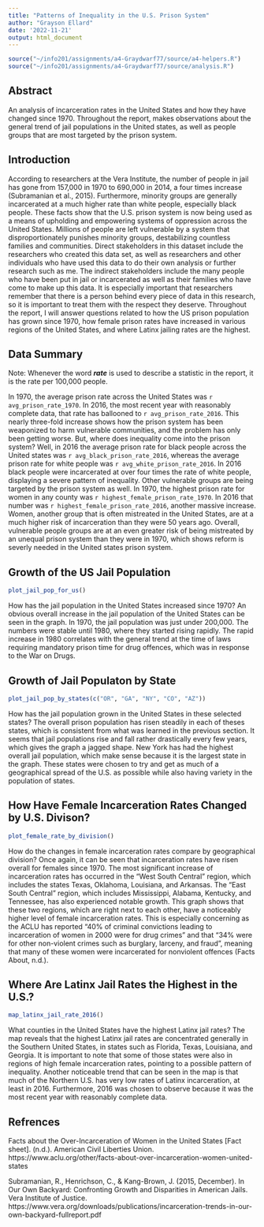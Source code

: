 ```yaml
---
title: "Patterns of Inequality in the U.S. Prison System"
author: "Grayson Ellard"
date: '2022-11-21'
output: html_document
---
```


```r
source("~/info201/assignments/a4-Graydwarf77/source/a4-helpers.R")
source("~/info201/assignments/a4-Graydwarf77/source/analysis.R")
```

## Abstract 
An analysis of incarceration rates in the United States and how they have changed since 1970. Throughout the report, makes observations about the general trend of jail populations in the United states, as well as people groups that are most targeted by the prison system.

## Introduction 
According to researchers at the Vera Institute, the number of people in jail has gone from 157,000 in 1970 to 690,000 in 2014, a four times increase (Subramanian et al., 2015). Furthermore, minority groups are generally incarcerated at a much higher rate than white people, especially black people. These facts show that the U.S. prison system is now being used as a means of upholding and empowering systems of oppression across the United States. Millions of people are left vulnerable by a system that disproportionately punishes minority groups, destabilizing countless families and communities. Direct stakeholders in this dataset include the researchers who created this data set, as well as researchers and other individuals who have used this data to do their own analysis or further research such as me. The indirect stakeholders include the many people who have been put in jail or incarcerated as well as their families who have come to make up this data. It is especially important that researchers remember that there is a person behind every piece of data in this research, so it is important to treat them with the respect they deserve. Throughout the report, I will answer questions related to how the US prison population has grown since 1970, how female prison rates have increased in various regions of the United States, and where Latinx jailing rates are the highest.

## Data Summary 
Note: Whenever the word _**rate**_ is used to describe a statistic in the report, it is the rate per 100,000 people.

In 1970, the average prison rate across the United States was `r avg_prison_rate_1970`. In 2016, the most recent year with reasonably complete data, that rate has ballooned to `r avg_prison_rate_2016`. This nearly three-fold increase shows how the prison system has been weaponized to harm vulnerable communities, and the problem has only been getting worse. But, where does inequality come into the prison system? Well, in 2016 the average prison rate for black people across the United states was `r avg_black_prison_rate_2016`, whereas the average prison rate for white people was `r avg_white_prison_rate_2016`. In 2016 black people were incarcerated at over four times the rate of white people, displaying a severe pattern of inequality. Other vulnerable groups are being targeted by the prison system as well. In 1970, the highest prison rate for women in any county was `r highest_female_prison_rate_1970`. In 2016 that number was `r highest_female_prison_rate_2016`, another massive increase. Women, another group that is often mistreated in the United States, are at a much higher risk of incarceration than they were 50 years ago. Overall, vulnerable people groups are at an even greater risk of being mistreated by an unequal prison system than they were in 1970, which shows reform is severly needed in the United states prison system. 

## Growth of the US Jail Population 
```r
plot_jail_pop_for_us()

```

How has the jail population in the United States increased since 1970? An obvious overall increase in the jail population of the United States can be seen in the graph. In 1970, the jail population was just under 200,000. The numbers were stable until 1980, where they started rising rapidly. The rapid increase in 1980 correlates with the general trend at the time of laws requiring mandatory prison time for drug offences, which was in response to the War on Drugs. 

## Growth of Jail Populaton by State
```r
plot_jail_pop_by_states(c("OR", "GA", "NY", "CO", "AZ"))
```

How has the jail population grown in the United States in these selected states? The overall prison population has risen steadily in each of theses states, which is consistent from what was learned in the previous section. It seems that jail populations rise and fall rather drastically every few years, which gives the graph a jagged shape. New York has had the highest overall jail population, which make sense because it is the largest state in the graph. These states were chosen to try and get as much of a geographical spread of the U.S. as possible while also having variety in the population of states.

## How Have Female Incarceration Rates Changed by U.S. Divison?
```r
plot_female_rate_by_division()
```

How do the changes in female incarceration rates compare by geographical division? Once again, it can be seen that incarceration rates have risen overall for females since 1970. The most significant increase of incarceration rates has occurred in the "West South Central" region, which includes the states Texas, Oklahoma, Louisiana, and Arkansas. The "East South Central" region, which includes Mississippi, Alabama, Kentucky, and Tennessee, has also experienced notable growth. This graph shows that these two regions, which are right next to each other, have a noticeably higher level of female incarceration rates. This is especially concerning as the ACLU has reported "40% of criminal convictions leading to incarceration of women in 2000 were for drug crimes" and that "34% were for other non-violent crimes such as burglary, larceny, and fraud", meaning that many of these women were incarcerated for nonviolent offences (Facts About, n.d.).

## Where Are Latinx Jail Rates the Highest in the U.S.?
```r
map_latinx_jail_rate_2016()
```

What counties in the United States have the highest Latinx jail rates? The map reveals that the highest Latinx jail rates are concentrated generally in the Southern United States, in states such as Florida, Texas, Louisiana, and Georgia. It is important to note that some of those states were also in regions of high female incarceration rates, pointing to a possible pattern of inequality. Another noticeable trend that can be seen in the map is that much of the Northern U.S. has very low rates of Latinx incarceration, at least in 2016. Furthermore, 2016 was chosen to observe because it was the most recent year with reasonably complete data.


## Refrences
Facts about the Over-Incarceration of Women in the United States [Fact sheet]. (n.d.). American Civil Liberties Union. https://www.aclu.org/other/facts-about-over-incarceration-women-united-states

Subramanian, R., Henrichson, C., & Kang-Brown, J. (2015, December). In Our Own Backyard: Confronting Growth and Disparities in American Jails. Vera Institute of Justice. https://www.vera.org/downloads/publications/incarceration-trends-in-our-own-backyard-fullreport.pdf
